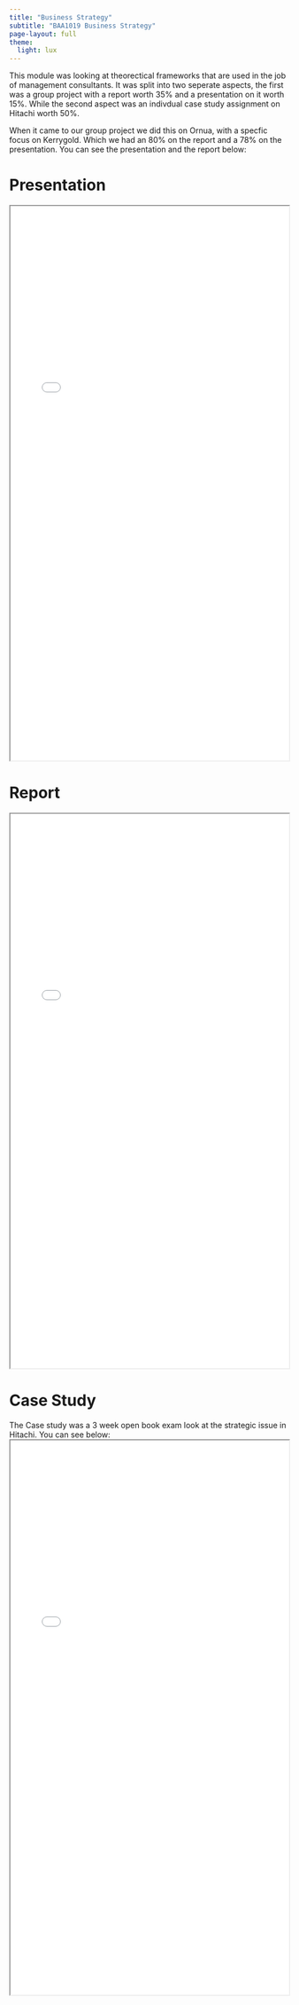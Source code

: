 ```yaml
---
title: "Business Strategy"
subtitle: "BAA1019 Business Strategy"
page-layout: full
theme:
  light: lux
---
```

This module was looking at theorectical frameworks that are used in the job of management consultants. It was split into two seperate aspects, the first was a group project with a report worth 35% and a presentation on it worth 15%. While the second aspect was an indivdual case study assignment on Hitachi worth 50%. 

When it came to our group project we did this on Ornua, with a specfic focus on Kerrygold. Which we had an 80% on the report and a 78% on the presentation. You can see the presentation and the report below:

# Presentation
<iframe width="100%" height="1000" src=BS14_Presentation.pdf> </iframe>

# Report
<iframe width="100%" height="1000" src=Report_BS14.pdf> </iframe>



# Case Study
The Case study was a 3 week open book exam look at the strategic issue in Hitachi. You can see below:
<iframe width="100%" height="1000" src=Case.pdf> </iframe>